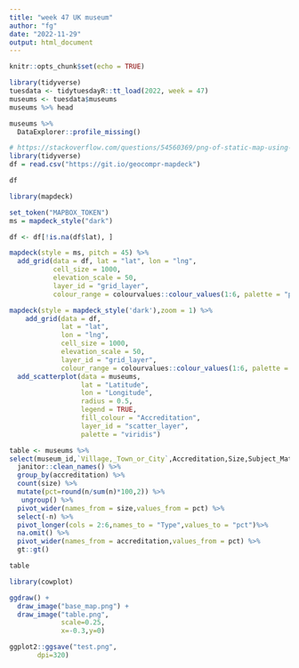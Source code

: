 ```yaml
---
title: "week 47 UK museum"
author: "fg"
date: "2022-11-29"
output: html_document
---
```



```r
knitr::opts_chunk$set(echo = TRUE)
```



```r
library(tidyverse)
tuesdata <- tidytuesdayR::tt_load(2022, week = 47)
museums <- tuesdata$museums
museums %>% head
```


```r
museums %>%
  DataExplorer::profile_missing()
```

```r
# https://stackoverflow.com/questions/54560369/png-of-static-map-using-r-and-mapdeck
library(tidyverse)
df = read.csv("https://git.io/geocompr-mapdeck")

df
```



```r
library(mapdeck)

set_token("MAPBOX_TOKEN")
ms = mapdeck_style("dark")

df <- df[!is.na(df$lat), ]

mapdeck(style = ms, pitch = 45) %>%
  add_grid(data = df, lat = "lat", lon = "lng", 
           cell_size = 1000,
           elevation_scale = 50, 
           layer_id = "grid_layer",
           colour_range = colourvalues::colour_values(1:6, palette = "plasma")) 
```



```r
mapdeck(style = mapdeck_style('dark'),zoom = 1) %>% 
    add_grid(data = df, 
             lat = "lat", 
             lon = "lng", 
             cell_size = 1000,
             elevation_scale = 50, 
             layer_id = "grid_layer",
             colour_range = colourvalues::colour_values(1:6, palette = "plasma")) %>%
  add_scatterplot(data = museums,
                  lat = "Latitude",
                  lon = "Longitude",
                  radius = 0.5,
                  legend = TRUE,
                  fill_colour = "Accreditation",
                  layer_id = "scatter_layer",
                  palette = "viridis") 

```



```r
table <- museums %>%
select(museum_id,`Village,_Town_or_City`,Accreditation,Size,Subject_Matter) %>%
  janitor::clean_names() %>%
  group_by(accreditation) %>%
  count(size) %>%
  mutate(pct=round(n/sum(n)*100,2)) %>%
   ungroup() %>%
  pivot_wider(names_from = size,values_from = pct) %>%
  select(-n) %>%
  pivot_longer(cols = 2:6,names_to = "Type",values_to = "pct")%>%
  na.omit() %>%
  pivot_wider(names_from = accreditation,values_from = pct) %>%
  gt::gt()

table
```


```r
library(cowplot)

ggdraw() +
  draw_image("base_map.png") +
  draw_image("table.png",
             scale=0.25,
             x=-0.3,y=0)

```

```r
ggplot2::ggsave("test.png",
       dpi=320)
```


